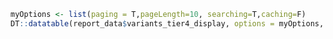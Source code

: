 
```r

myOptions <- list(paging = T,pageLength=10, searching=T,caching=F)
DT::datatable(report_data$variants_tier4_display, options = myOptions, escape=F, extensions = "Responsive")

```
